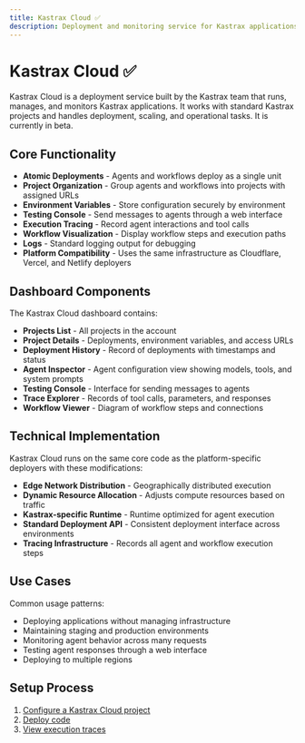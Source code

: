 ```yaml
---
title: Kastrax Cloud ✅
description: Deployment and monitoring service for Kastrax applications
---
```


# Kastrax Cloud ✅

Kastrax Cloud is a deployment service built by the Kastrax team that runs, manages, and monitors Kastrax applications. It works with standard Kastrax projects and handles deployment, scaling, and operational tasks. It is currently in beta.

## Core Functionality

- **Atomic Deployments** - Agents and workflows deploy as a single unit
- **Project Organization** - Group agents and workflows into projects with assigned URLs
- **Environment Variables** - Store configuration securely by environment
- **Testing Console** - Send messages to agents through a web interface
- **Execution Tracing** - Record agent interactions and tool calls
- **Workflow Visualization** - Display workflow steps and execution paths
- **Logs** - Standard logging output for debugging
- **Platform Compatibility** - Uses the same infrastructure as Cloudflare, Vercel, and Netlify deployers

## Dashboard Components

The Kastrax Cloud dashboard contains:

- **Projects List** - All projects in the account
- **Project Details** - Deployments, environment variables, and access URLs
- **Deployment History** - Record of deployments with timestamps and status
- **Agent Inspector** - Agent configuration view showing models, tools, and system prompts
- **Testing Console** - Interface for sending messages to agents
- **Trace Explorer** - Records of tool calls, parameters, and responses
- **Workflow Viewer** - Diagram of workflow steps and connections

## Technical Implementation

Kastrax Cloud runs on the same core code as the platform-specific deployers with these modifications:

- **Edge Network Distribution** - Geographically distributed execution
- **Dynamic Resource Allocation** - Adjusts compute resources based on traffic
- **Kastrax-specific Runtime** - Runtime optimized for agent execution
- **Standard Deployment API** - Consistent deployment interface across environments
- **Tracing Infrastructure** - Records all agent and workflow execution steps

## Use Cases

Common usage patterns:

- Deploying applications without managing infrastructure
- Maintaining staging and production environments
- Monitoring agent behavior across many requests
- Testing agent responses through a web interface
- Deploying to multiple regions

## Setup Process

1. [Configure a Kastrax Cloud project](/docs/kastrax-cloud/setting-up)
2. [Deploy code](/docs/kastrax-cloud/deploying)
3. [View execution traces](/docs/kastrax-cloud/observability)
